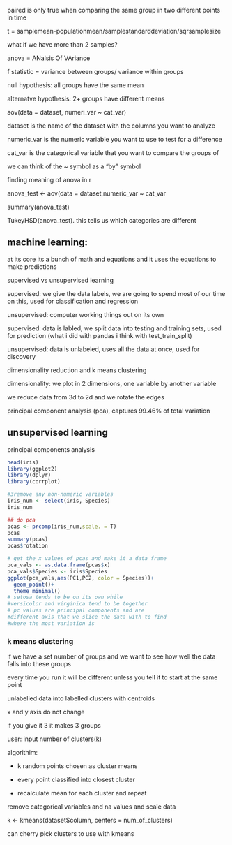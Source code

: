 paired is only true when comparing the same group in two different points in time

t = samplemean-populationmean/samplestandarddeviation/sqrsamplesize

what if we have more than 2 samples?

anova = ANalsis Of VAriance

f statistic = variance between groups/ variance within groups

null hypothesis: all groups have the same mean

alternatve hypothesis: 2+ groups have different means

aov(data = dataset, numeri_var \~ cat_var)

dataset is the name of the dataset with the columns you want to analyze

numeric_var is the numeric variable you want to use to test for a difference

cat_var is the categorical variable that you want to compare the groups of

we can think of the \~ symbol as a "by" symbol

finding meaning of anova in r

anova_test \<- aov(data = dataset,numeric_var \~ cat_var

summary(anova_test)

TukeyHSD(anova_test). this tells us which categories are different

## machine learning:

at its core its a bunch of math and equations and it uses the equations to make predictions

supervised vs unsupervised learning

supervised: we give the data labels, we are going to spend most of our time on this, used for classification and regression

unsupervised: computer working things out on its own

supervised: data is labled, we split data into testing and training sets, used for prediction (what i did with pandas i think with test_train_split)

unsupervised: data is unlabeled, uses all the data at once, used for discovery

dimensionality reduction and k means clustering

dimensionality: we plot in 2 dimensions, one variable by another variable

we reduce data from 3d to 2d and we rotate the edges

principal component analysis (pca), captures 99.46% of total variation

## unsupervised learning

principal components analysis

```r
head(iris)
library(ggplot2)
library(dplyr)
library(corrplot)

#3remove any non-numeric variables
iris_num <- select(iris,-Species)
iris_num

## do pca
pcas <- prcomp(iris_num,scale. = T)
pcas
summary(pcas)
pcas$rotation

# get the x values of pcas and make it a data frame
pca_vals <- as.data.frame(pcas$x)
pca_vals$Species <- iris$Species
ggplot(pca_vals,aes(PC1,PC2, color = Species))+
  geom_point()+
  theme_minimal()
# setosa tends to be on its own while 
#versicolor and virginica tend to be together
# pc values are principal components and are 
#different axis that we slice the data with to find 
#where the most variation is
```

### k means clustering

if we have a set number of groups and we want to see how well the data falls into these groups

every time you run it will be different unless you tell it to start at the same point

unlabelled data into labelled clusters with centroids

x and y axis do not change

if you give it 3 it makes 3 groups

user: input number of clusters(k)

algorithim:

-   k random points chosen as cluster means

-   every point classified into closest cluster

-   recalculate mean for each cluster and repeat

remove categorical variables and na values and scale data

k \<- kmeans(dataset\$column, centers = num_of_clusters)

can cherry pick clusters to use with kmeans
